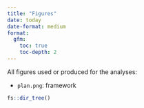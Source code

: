 ```yaml
---
title: "Figures"
date: today
date-format: medium
format: 
  gfm:
    toc: true
    toc-depth: 2
---
```


All figures used or produced for the analyses:

-   `plan.png`: framework

```r
fs::dir_tree()
```
